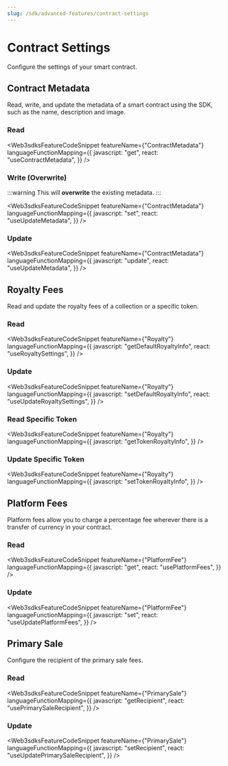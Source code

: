 ```yaml
---
slug: /sdk/advanced-features/contract-settings
---
```



# Contract Settings

Configure the settings of your smart contract.

## Contract Metadata

Read, write, and update the metadata of a smart contract using the SDK,
such as the name, description and image.

### Read

<Web3sdksFeatureCodeSnippet
  featureName={"ContractMetadata"}
  languageFunctionMapping={{
    javascript: "get",
    react: "useContractMetadata",
  }}
/>

### Write (Overwrite)

:::warning
This will **overwrite** the existing metadata.
:::

<Web3sdksFeatureCodeSnippet
  featureName={"ContractMetadata"}
  languageFunctionMapping={{
    javascript: "set",
    react: "useUpdateMetadata",
  }}
/>

### Update

<Web3sdksFeatureCodeSnippet
  featureName={"ContractMetadata"}
  languageFunctionMapping={{
    javascript: "update",
    react: "useUpdateMetadata",
  }}
/>

## Royalty Fees

Read and update the royalty fees of a collection or a specific token.

### Read

<Web3sdksFeatureCodeSnippet
  featureName={"Royalty"}
  languageFunctionMapping={{
    javascript: "getDefaultRoyaltyInfo",
    react: "useRoyaltySettings",
  }}
/>

### Update

<Web3sdksFeatureCodeSnippet
  featureName={"Royalty"}
  languageFunctionMapping={{
    javascript: "setDefaultRoyaltyInfo",
    react: "useUpdateRoyaltySettings",
  }}
/>

### Read Specific Token

<Web3sdksFeatureCodeSnippet
  featureName={"Royalty"}
  languageFunctionMapping={{
    javascript: "getTokenRoyaltyInfo",
  }}
/>

### Update Specific Token

<Web3sdksFeatureCodeSnippet
  featureName={"Royalty"}
  languageFunctionMapping={{
    javascript: "setTokenRoyaltyInfo",
  }}
/>

## Platform Fees

Platform fees allow you to charge a percentage fee wherever there is a transfer of currency in your contract.

### Read

<Web3sdksFeatureCodeSnippet
  featureName={"PlatformFee"}
  languageFunctionMapping={{
    javascript: "get",
    react: "usePlatformFees",
  }}
/>

### Update

<Web3sdksFeatureCodeSnippet
  featureName={"PlatformFee"}
  languageFunctionMapping={{
    javascript: "set",
    react: "useUpdatePlatformFees",
  }}
/>

## Primary Sale

Configure the recipient of the primary sale fees.

### Read

<Web3sdksFeatureCodeSnippet
  featureName={"PrimarySale"}
  languageFunctionMapping={{
    javascript: "getRecipient",
    react: "usePrimarySaleRecipient",
  }}
/>

### Update

<Web3sdksFeatureCodeSnippet
  featureName={"PrimarySale"}
  languageFunctionMapping={{
    javascript: "setRecipient",
    react: "useUpdatePrimarySaleRecipient",
  }}
/>

